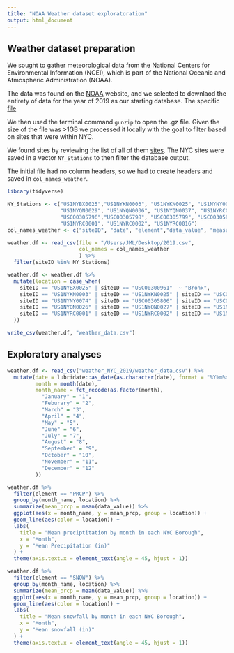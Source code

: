 ```yaml
---
title: "NOAA Weather dataset exploratoration"
output: html_document
---
```


## Weather dataset preparation 
We sought to gather meteorological data from the National Centers for Environmental Information (NCEI), which is part of the National Oceanic and Atmospheric Administration (NOAA). 

The data was found on the [NOAA](https://www.ncei.noaa.gov/metadata/geoportal/rest/metadata/item/gov.noaa.ncdc:C00861/html) website, and we selected to downlaod the entirety of data for the year of 2019 as our starting database. The specific [file](https://www.ncei.noaa.gov/pub/data/ghcn/daily/by_year/2019.csv.gz)

We then used the terminal command `gunzip` to open the .gz file. Given the size of the file was >1GB we processed it locally with the goal to filter based on sites that were within NYC. 

We found sites by reviewing the list of all of them [sites](https://www.ncei.noaa.gov/pub/data/ghcn/daily/ghcnd-stations.txt). The NYC sites were saved in a vector `NY_Stations` to then filter the database output. 

The initial file had no column headers, so we had to create headers and saved in `col_names_weather`.

```r
library(tidyverse)
```


```r
NY_Stations <- c("US1NYBX0025","US1NYKN0003", "US1NYKN0025", "US1NYNY0074", "US1NYQN0026", "US1NYQN0027", "USC00300958", "USC00300961",
                 "US1NYQN0029", "US1NYQN0036", "US1NYQN0037", "US1NYRC0001", "US1NYRC0002", "US1NYRC0016",
                 "USC00305796","USC00305798", "USC00305799", "USC00305804", "USC00305806", "USC00305816", 
                 "US1NYRC0001", "US1NYRC0002", "US1NYRC0016")
col_names_weather <- c("siteID", "date", "element","data_value", "measurement_flag", "quality_flag", "source_flag", "obs_time")

weather.df <- read_csv(file = "/Users/JML/Desktop/2019.csv",
                       col_names = col_names_weather 
                       ) %>%
  filter(siteID %in% NY_Stations)

weather.df <- weather.df %>%
  mutate(location = case_when(
    siteID == "US1NYBX0025" | siteID == "USC00300961"  ~ "Bronx", 
    siteID == "US1NYKN0003" | siteID == "US1NYKN0025" | siteID == "USC00300958" | siteID == "USC00305796" | siteID == "USC00305798" ~ "Brooklyn",
    siteID == "US1NYNY0074" | siteID == "USC00305806" | siteID == "USC00305816" ~ "Manhattan",
    siteID == "US1NYQN0026" | siteID == "US1NYQN0027" | siteID == "US1NYQN0029" | siteID == "US1NYQN0036" | siteID == "US1NYQN0037" | siteID == "USC00305799" | siteID == "USC00305804" ~ "Queens", 
    siteID == "US1NYRC0001" | siteID == "US1NYRC0002" | siteID == "US1NYRC0016" ~ "Staten"
  ))

write_csv(weather.df, "weather_data.csv")
```

## Exploratory analyses

```r
weather.df <- read_csv("weather_NYC_2019/weather_data.csv") %>%
  mutate(date = lubridate::as_date(as.character(date), format = "%Y%m%d"),
         month = month(date),
         month_name = fct_recode(as.factor(month),
           "January" = "1",
           "Feburary" = "2",
           "March" = "3",
           "April" = "4",
           "May" = "5",
           "June" = "6",
           "July" = "7",
           "August" = "8",
           "September" = "9",
           "October" = "10",
           "November" = "11",
           "December" = "12"
         )) 
```

```r
weather.df %>%
  filter(element == "PRCP") %>%
  group_by(month_name, location) %>%
  summarize(mean_prcp = mean(data_value)) %>%
  ggplot(aes(x = month_name, y = mean_prcp, group = location)) +
  geom_line(aes(color = location)) + 
  labs(
    title = "Mean preciptitation by month in each NYC Borough",
    x = "Month",
    y = "Mean Precipitation (in)"
  ) + 
  theme(axis.text.x = element_text(angle = 45, hjust = 1))

```

```r
weather.df %>%
  filter(element == "SNOW") %>%
  group_by(month_name, location) %>%
  summarize(mean_prcp = mean(data_value)) %>%
  ggplot(aes(x = month_name, y = mean_prcp, group = location)) +
  geom_line(aes(color = location)) + 
  labs(
    title = "Mean snowfall by month in each NYC Borough",
    x = "Month",
    y = "Mean snowfall (in)"
  ) + 
  theme(axis.text.x = element_text(angle = 45, hjust = 1))
```

